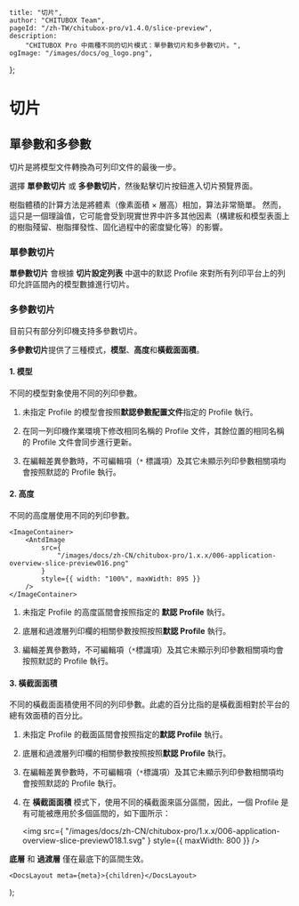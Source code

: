
	title: "切片",
	author: "CHITUBOX Team",
	pageId: "/zh-TW/chitubox-pro/v1.4.0/slice-preview",
	description:
		"CHITUBOX Pro 中兩種不同的切片模式：單參數切片和多參數切片。",
	ogImage: "/images/docs/og_logo.png",
};

# 切片

## 單參數和多參數

切片是將模型文件轉換為可列印文件的最後一步。

選擇 **單參數切片** 或 **多參數切片**，然後點擊切片按鈕進入切片預覽界面。

<ImageContainer>
	<AntdImage
		src={
			"/images/docs/zh-CN/chitubox-pro/1.x.x/006-application-overview-slice-preview001.png"
		}
	/>
</ImageContainer>

<ImageContainer>
	<AntdImage
		src={
			"/images/docs/zh-CN/chitubox-pro/1.x.x/006-application-overview-slice-preview002.png"
		}
		style={{ width: "100%", maxWidth: 895 }}
	/>
</ImageContainer>

<Admonition type="note" title="注意">
	樹脂體積的計算方法是將體素（像素面積 × 層高）相加，算法非常簡單。
	然而，這只是一個理論值，它可能會受到現實世界中許多其他因素（構建板和模型表面上的樹脂殘留、樹脂揮發性、固化過程中的密度變化等）的影響。
</Admonition>

### 單參數切片

**單參數切片** 會根據 **切片設定列表** 中選中的默認 Profile 來對所有列印平台上的列印允許區間內的模型數據進行切片。

### 多參數切片

<Admonition type="note" title="注意">
	目前只有部分列印機支持多參數切片。
</Admonition>

**多參數切片**提供了三種模式，**模型**、**高度**和**橫截面面積**。

#### 1. 模型

不同的模型對象使用不同的列印參數。

<ImageContainer>
	<AntdImage
		src={
			"/images/docs/zh-CN/chitubox-pro/1.x.x/006-application-overview-slice-preview017.png"
		}
	/>
</ImageContainer>

1. 未指定 Profile 的模型會按照**默認參數配置文件**指定的 Profile 執行。

	<ImageContainer>
		<AntdImage
			src={
				"/images/docs/zh-CN/chitubox-pro/1.x.x/006-application-overview-slice-preview017.1.1.png"
			}
		/>
	</ImageContainer>

1. 在同一列印機作業環境下修改相同名稱的 Profile 文件，其餘位置的相同名稱的 Profile 文件會同步進行更新。

1. 在編輯差異參數時，不可編輯項（`*` 標識項）及其它未顯示列印參數相關項均會按照默認的 Profile 執行。

	<ImageContainer>
		<AntdImage
			src={
				"/images/docs/zh-CN/chitubox-pro/1.x.x/006-application-overview-slice-preview017.1.png"
			}
		/>
	</ImageContainer>

#### 2. 高度

不同的高度層使用不同的列印參數。

	<ImageContainer>
		<AntdImage
			src={
				"/images/docs/zh-CN/chitubox-pro/1.x.x/006-application-overview-slice-preview016.png"
			}
			style={{ width: "100%", maxWidth: 895 }}
		/>
	</ImageContainer>

1. 未指定 Profile 的高度區間會按照指定的 **默認 Profile** 執行。

	<ImageContainer>
		<AntdImage
			src={
				"/images/docs/zh-CN/chitubox-pro/1.x.x/006-application-overview-slice-preview016.1.png"
			}
		/>
	</ImageContainer>

1. 底層和過渡層列印欄的相關參數按照按照**默認 Profile** 執行。

1. 編輯差異參數時，不可編輯項（`*`標識項）及其它未顯示列印參數相關項均會按照默認的 Profile 執行。

	<ImageContainer>
		<AntdImage
			src={
				"/images/docs/zh-CN/chitubox-pro/1.x.x/006-application-overview-slice-preview016.2.png"
			}
		/>
	</ImageContainer>

	<ImageContainer>
		<AntdImage
			src={
				"/images/docs/zh-CN/chitubox-pro/1.x.x/006-application-overview-slice-preview016.3.png"
			}
		/>
	</ImageContainer>

#### 3. 橫截面面積

不同的橫截面面積使用不同的列印參數。此處的百分比指的是橫截面相對於平台的總有效面積的百分比。

<ImageContainer>
	<AntdImage
		src={
			"/images/docs/zh-CN/chitubox-pro/1.x.x/006-application-overview-slice-preview018.png"
		}
	/>
</ImageContainer>

1. 未指定 Profile 的截面區間會按照指定的**默認 Profile** 執行。

1. 底層和過渡層列印欄的相關參數按照按照**默認 Profile** 執行。

1. 在編輯差異參數時，不可編輯項（`*`標識項）及其它未顯示列印參數相關項均會按照默認的 Profile 執行。

    <ImageContainer>
    	<AntdImage
    		src={
    			"/images/docs/zh-CN/chitubox-pro/1.x.x/006-application-overview-slice-preview019.png"
    		}
    	/>
    </ImageContainer>

    <ImageContainer>
    	<AntdImage
    		src={
    			"/images/docs/zh-CN/chitubox-pro/1.x.x/006-application-overview-slice-preview020.png"
    		}
    	/>
    </ImageContainer>

1. 在 **橫截面面積** 模式下，使用不同的橫截面來區分區間，因此，一個 Profile 是有可能被應用於多個區間的，如下圖所示：

    <img
    	src={
    		"/images/docs/zh-CN/chitubox-pro/1.x.x/006-application-overview-slice-preview018.1.svg"
    	}
    	style={{ maxWidth: 800 }}
    />

<b>底層</b> 和 <b>過渡層</b> 僅在最底下的區間生效。

	<DocsLayout meta={meta}>{children}</DocsLayout>
);
